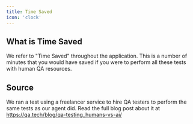 ```yaml
---
title: Time Saved
icon: 'clock'
---
```


## What is Time Saved

We refer to "Time Saved" throughout the application. This is a number of minutes that you would have saved if you were to perform all these tests with human QA resources.

## Source

We ran a test using a freelancer service to hire QA testers to perform the same tests as our agent did. Read the full blog post about it at https://qa.tech/blog/qa-testing_humans-vs-ai/

